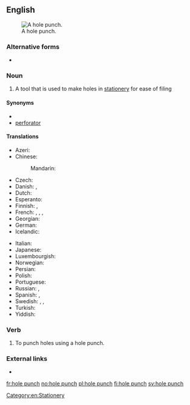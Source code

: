 ==English==
[[File:Trouilloteuse double noire 06.jpg|thumb|A hole punch.]]

===Alternative forms===
* {{l|en|hole punch}}

===Noun===
{{en-noun|es}}

# A tool that is used to make holes in [[stationery]] for ease of filing

====Synonyms====
* {{l|en|paper punch}}
* [[perforator]]

====Translations====
{{trans-top|tool}}
* Azeri: {{t|az|dəlgəc}}
* Chinese:
*: Mandarin: {{t+|cmn|穿孔器|tr=chuānkǒngqì|sc=Hani}}
* Czech: {{t+|cs|děrovačka|f}}
* Danish: {{t|da|hullemaskine|c}}, {{t|da|hulapparat|n}}
* Dutch: {{t+|nl|perforator|m}}
* Esperanto: {{t|eo|truilo}}
* Finnish: {{t|fi|rei'ittäjä}}, {{t+|fi|rei'itin}}
* French: {{t+|fr|perforateur|m}}, {{t+|fr|perforatrice|f}}, {{t+|fr|trouilloteuse|f}} {{qualifier|colloquial}}, {{t|fr|trouilloteur|m}} {{qualifier|colloquial}}
* Georgian: {{t|ka|სახვრეტელა|sc=Geor}}
* German: {{t+|de|Locher|m}}
* Icelandic: {{t+|is|gatari|m}}
{{trans-mid}}
* Italian: {{t+|it|perforatrice|f}}
* Japanese: {{t|ja|穿孔機|tr=せんこうき, senkōki|sc=Jpan}}
* Luxembourgish: {{t|lb|Locher}}
* Norwegian: {{t+|no|hullemaskin}}
* Persian: {{t+|fa|پانچ|tr=pânč|sc=fa-Arab}}
* Polish: {{t+|pl|dziurkacz|m}}
* Portuguese: {{t+|pt|perfuradora|f}}
* Russian: {{t+|ru|дыроко́л|m}}, {{t+|ru|перфора́тор|m}}
* Spanish: {{t+|es|perforadora|f}}, {{t|es|máquina perforadora|f}}
* Swedish: {{t+|sv|hålslag|n}}, {{t+|sv|hålslagare|c}}, {{t+|sv|hålslagsapparat|c}}
* Turkish: {{t+|tr|delgeç}}
* Yiddish: {{t|yi|שטעכער|m}}
{{trans-bottom}}

===Verb===
{{en-verb|hole punches|hole punching|hole punched}}

# {{lb|en|transitive}} To punch holes using a hole punch.

===External links===
* {{pedialite}}

[[Category:en:Stationery]]

[[fr:hole punch]]
[[no:hole punch]]
[[pl:hole punch]]
[[fi:hole punch]]
[[sv:hole punch]]